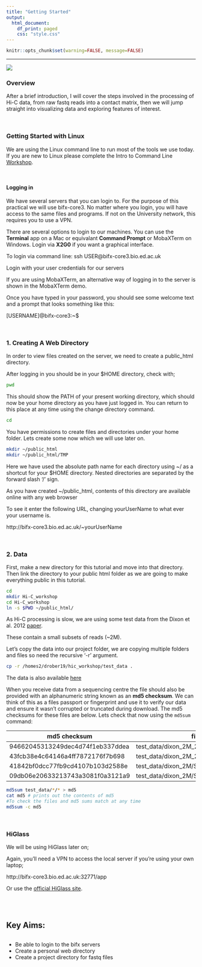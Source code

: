 ```yaml
---
title: "Getting Started"
output: 
  html_document:
    df_print: paged
    css: "style.css"
---
```


<head>
<script src="https://kit.fontawesome.com/ece750edd7.js" crossorigin="anonymous"></script>
</head>


```r
knitr::opts_chunk$set(warning=FALSE, message=FALSE)
```

----

![][header]


### Overview


After a brief introduction, I will cover the steps involved in the processing of Hi-C data, from raw fastq reads into a contact matrix, 
then we will jump straight into visualizing data and exploring features of interest.

<br>

### Getting Started with Linux

We are using the Linux command line to run most of the tools we use today. If you are new to Linux please complete the Intro to Command Line [Workshop](http://bifx-core.bio.ed.ac.uk/hyweldd/training/Bioinformatics_on_the_Command_Line/).

<br>

#### Logging in
We have several servers that you can login to. For the purpose of this practical we will use bifx-core3. No matter where you login, you will have access to the same files and programs. If not on the University network, this requires you to use a VPN.

There are several options to login to our machines. You can use the **Terminal** app on a Mac or equivalant **Command Prompt** or MobaXTerm on Windows. Login via **X2G0** if you want a graphical interface. 

To login via command line: 
ssh USER@bifx-core3.bio.ed.ac.uk

Login with your user credentials for our servers

If you are using MobaXTerm, an alternative way of logging in to the server is shown in the MobaXTerm demo.

Once you have typed in your password, you should see some welcome text and a prompt that looks something like this:

[USERNAME]@bifx-core3:~$

<!--Alternatively you can use **RStudio** which is an environment built for R programming but also gives you access to the command line terminal, your file structure and several other graphical features. 

1. Open this link in a new window: [https://bifx-rstudio.bio.ed.ac.uk/](https://bifx-rstudio.bio.ed.ac.uk/)
2. Login with your user credentials for our servers
3. Familiarise yourself with the different panels and locate the Terminal. -->

<br>

### 1. Creating A Web Directory 

In order to view files created on the server, we need to create a public_html directory.

After logging in you should be in your $HOME directory, check with;
```bash
pwd
```
This should show the PATH of your present working directory, which should now be your home directory as you have just logged in. You can return to this place at any time using the change directory command. 

```bash
cd
```
You have permissions to create files and directories under your home folder. Lets create some now which we will use later on. 

```bash
mkdir ~/public_html
mkdir ~/public_html/TMP
```

Here we have used the absolute path name for each directory using ~/ as a shortcut for your $HOME directory. Nested directories are separated by the forward slash '/' sign. 

As you have created  ~/public_html, contents of this directory are available online with any web browser 

To see it enter the following URL, changing yourUserName to what ever your username is. 

http://bifx-core3.bio.ed.ac.uk/~yourUserName

<br>

### 2. Data

First, make a new directory for this tutorial and move into that directory. Then link the directory to your public html folder as we are going to make everything public in this tutorial.

```bash
cd 
mkdir Hi-C_workshop
cd Hi-C_workshop
ln -s $PWD ~/public_html/
```
As Hi-C processing is slow, we are using some test data from the Dixon et al. 2012 [paper](https://www.ncbi.nlm.nih.gov/pmc/articles/PMC3356448/).

These contain a small subsets of reads (~2M). 

Let's copy the data into our project folder, we are copying multiple folders and files so need the recursive '-r' argument.

```bash
cp -r /homes2/drober19/hic_workshop/test_data .
```

The data is also available [here](http://bifx-core3.bio.ed.ac.uk/Dan/Training/HiC_Workshop/test_data/)

When you receive data from a sequencing centre the file should also be provided with an alphanumeric string known as an **md5 checksum**. We can think of this as a files passport or fingerprint and use it to verify our data and ensure it wasn't corrupted or truncated during download. The md5 checksums for these files are below. Lets check that now using the `md5sum` command:

|md5 checksum|filename|
|------------|--------|
|94662045313249dec4d74f1eb337ddea | test_data/dixon_2M_2/SRR400264_01_R1.fastq|
|43fcb38e4c64146a4ff7872176f7b698 | test_data/dixon_2M_2/SRR400264_01_R2.fastq|
|41842bf0dcc77fb9cd4107b103d2588e | test_data/dixon_2M/SRR400264_00_R1.fastq|
|09db06e20633213743a3081f0a3121a9 | test_data/dixon_2M/SRR400264_00_R2.fastq|

```bash
md5sum test_data/*/* > md5
cat md5 # prints out the contents of md5
#To check the files and md5 sums match at any time
md5sum -c md5 
```
<br>

### HiGlass
We will be using HiGlass later on;

Again, you'll need a VPN to access the local server if you're using your own laptop;

http://bifx-core3.bio.ed.ac.uk:32771/app

Or use the [official HiGlass site](https://higlass.io/app).

<br>
<br>

<div class="key-points">
<h2><i class="fas fa-thumbtack"></i>Key Aims:</h2>
##
 * Be able to login to the bifx servers
 * Create a personal web directory
 * Create a project directory for fastq files
</div>
<br>


[header]: images/header.png ""